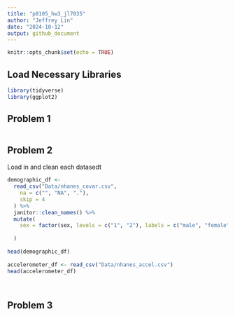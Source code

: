 ```yaml
---
title: "p8105_hw3_jl7035"
author: "Jeffrey Lin"
date: "2024-10-12"
output: github_document
---
```


```r
knitr::opts_chunk$set(echo = TRUE)
```

## Load Necessary Libraries 

```r
library(tidyverse)
library(ggplot2)
```
## Problem 1
```r

```


## Problem 2

Load in and clean each datasedt
```r
demographic_df <- 
  read_csv("Data/nhanes_covar.csv",
    na = c("", "NA", "."),
    skip = 4
  ) %>% 
  janitor::clean_names() %>% 
  mutate(
    sex = factor(sex, levels = c("1", "2"), labels = c("male", "female")),
    
  )
  
head(demographic_df)
  
accelerometer_df <- read_csv("Data/nhanes_accel.csv") 
head(accelerometer_df)




```


## Problem 3
```r

```

